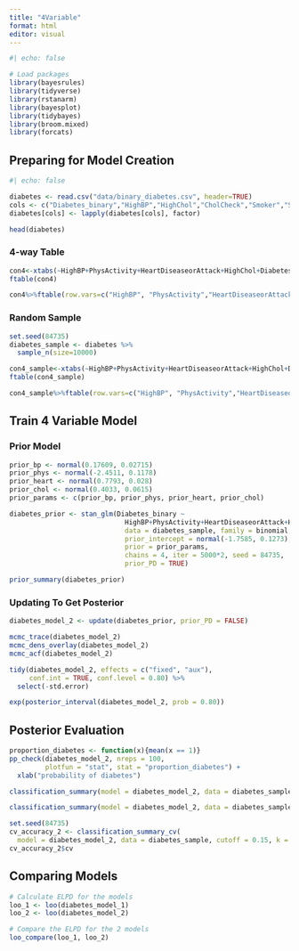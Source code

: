 ```yaml
---
title: "4Variable"
format: html
editor: visual
---
```


```r
#| echo: false

# Load packages
library(bayesrules)
library(tidyverse)
library(rstanarm)
library(bayesplot)
library(tidybayes)
library(broom.mixed)
library(forcats)
```

## Preparing for Model Creation

```r
#| echo: false

diabetes <- read.csv("data/binary_diabetes.csv", header=TRUE)
cols <- c("Diabetes_binary","HighBP","HighChol","CholCheck","Smoker","Stroke","HeartDiseaseorAttack","PhysActivity","Fruits","Veggies","HvyAlcoholConsump","AnyHealthcare","NoDocbcCost","DiffWalk","Sex")
diabetes[cols] <- lapply(diabetes[cols], factor)
```

```r
head(diabetes)
```

### 4-way Table

```r
con4<-xtabs(~HighBP+PhysActivity+HeartDiseaseorAttack+HighChol+Diabetes_binary, data=diabetes)
ftable(con4)
```

```r
con4%>%ftable(row.vars=c("HighBP", "PhysActivity","HeartDiseaseorAttack", "HighChol"))%>%prop.table(margin = 1)%>%round(2)
```

### Random Sample

```r
set.seed(84735)
diabetes_sample <- diabetes %>%
  sample_n(size=10000)
```

```r
con4_sample<-xtabs(~HighBP+PhysActivity+HeartDiseaseorAttack+HighChol+Diabetes_binary, data=diabetes_sample)
ftable(con4_sample)
```

```r
con4_sample%>%ftable(row.vars=c("HighBP", "PhysActivity","HeartDiseaseorAttack", "HighChol"))%>%prop.table(margin = 1)%>%round(2)
```

## Train 4 Variable Model

### Prior Model

```r
prior_bp <- normal(0.17609, 0.02715)
prior_phys <- normal(-2.4511, 0.1178)
prior_heart <- normal(0.7793, 0.028)
prior_chol <- normal(0.4033, 0.0615)
prior_params <- c(prior_bp, prior_phys, prior_heart, prior_chol)
```

```r
diabetes_prior <- stan_glm(Diabetes_binary ~ 
                             HighBP+PhysActivity+HeartDiseaseorAttack+HighChol,
                             data = diabetes_sample, family = binomial,
                             prior_intercept = normal(-1.7585, 0.1273),
                             prior = prior_params,
                             chains = 4, iter = 5000*2, seed = 84735,
                             prior_PD = TRUE)
```

```r
prior_summary(diabetes_prior)
```

### Updating To Get Posterior

```r
diabetes_model_2 <- update(diabetes_prior, prior_PD = FALSE)
```

```r
mcmc_trace(diabetes_model_2)
mcmc_dens_overlay(diabetes_model_2)
mcmc_acf(diabetes_model_2)
```

```r
tidy(diabetes_model_2, effects = c("fixed", "aux"),
     conf.int = TRUE, conf.level = 0.80) %>% 
  select(-std.error)
```

```r
exp(posterior_interval(diabetes_model_2, prob = 0.80))
```

## Posterior Evaluation

```r
proportion_diabetes <- function(x){mean(x == 1)}
pp_check(diabetes_model_2, nreps = 100,
         plotfun = "stat", stat = "proportion_diabetes") + 
  xlab("probability of diabetes")
```

```r
classification_summary(model = diabetes_model_2, data = diabetes_sample, cutoff = 0.5)
```

```r
classification_summary(model = diabetes_model_2, data = diabetes_sample, cutoff = 0.15)
```

```r
set.seed(84735)
cv_accuracy_2 <- classification_summary_cv(
  model = diabetes_model_2, data = diabetes_sample, cutoff = 0.15, k = 10)
cv_accuracy_2$cv
```

## Comparing Models

```r
# Calculate ELPD for the models
loo_1 <- loo(diabetes_model_1)
loo_2 <- loo(diabetes_model_2)

# Compare the ELPD for the 2 models
loo_compare(loo_1, loo_2)
```
